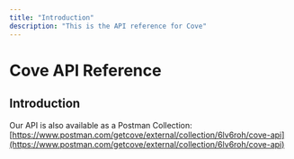 ```yaml
---
title: "Introduction"
description: "This is the API reference for Cove"
---
```


# Cove API Reference

## Introduction

Our API is also available as a Postman Collection:
[https://www.postman.com/getcove/external/collection/6lv6roh/cove-api](https://www.postman.com/getcove/external/collection/6lv6roh/cove-api)
